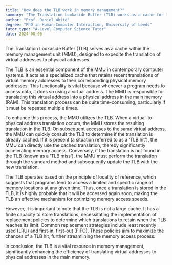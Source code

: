 ```yaml
---
title: "How does the TLB work in memory management?"
summary: "The Translation Lookaside Buffer (TLB) works as a cache for the memory management unit to speed up virtual-to-physical address translation."
author: "Prof. Daniel White"
degree: "PhD in Human-Computer Interaction, University of Leeds"
tutor_type: "A-Level Computer Science Tutor"
date: 2024-08-06
---
```


The Translation Lookaside Buffer (TLB) serves as a cache within the memory management unit (MMU), designed to expedite the translation of virtual addresses to physical addresses.

The TLB is an essential component of the MMU in contemporary computer systems. It acts as a specialized cache that retains recent translations of virtual memory addresses to their corresponding physical memory addresses. This functionality is vital because whenever a program needs to access data, it does so using a virtual address. The MMU is responsible for translating this virtual address into a physical address in the main memory (RAM). This translation process can be quite time-consuming, particularly if it must be repeated multiple times.

To enhance this process, the MMU utilizes the TLB. When a virtual-to-physical address translation occurs, the MMU stores the resulting translation in the TLB. On subsequent accesses to the same virtual address, the MMU can quickly consult the TLB to determine if the translation is already cached. If it is present (a situation referred to as a 'TLB hit'), the MMU can directly use the cached translation, thereby significantly accelerating memory access. Conversely, if the translation is not found in the TLB (known as a 'TLB miss'), the MMU must perform the translation through the standard method and subsequently update the TLB with the new translation.

The TLB operates based on the principle of locality of reference, which suggests that programs tend to access a limited and specific range of memory locations at any given time. Thus, once a translation is stored in the TLB, it is highly probable that it will be accessed again soon, making the TLB an effective mechanism for optimizing memory access speeds.

However, it is important to note that the TLB is not a large cache. It has a finite capacity to store translations, necessitating the implementation of replacement policies to determine which translations to retain when the TLB reaches its limit. Common replacement strategies include least recently used (LRU) and first-in, first-out (FIFO). These policies aim to maximize the chances of a TLB hit, further streamlining the memory access process.

In conclusion, the TLB is a vital resource in memory management, significantly enhancing the efficiency of translating virtual addresses to physical addresses in the main memory.
    